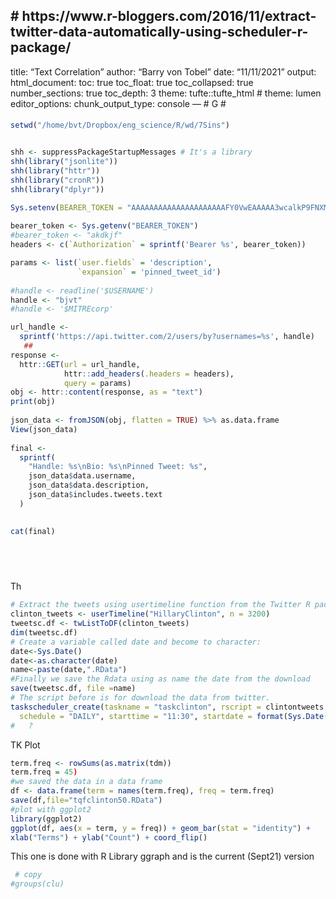 # https://www.r-bloggers.com/2016/11/extract-twitter-data-automatically-using-scheduler-r-package/
---
title: "Text Correlation"
author: "Barry von Tobel"
date: "11/11/2021"
output: 
  html_document:
  toc: true
toc_float: true
toc_collapsed: true
number_sections: true
toc_depth: 3
theme: tufte::tufte_html
# theme: lumen
editor_options: 
  chunk_output_type: console
---
# G
# 

####
```r
setwd("/home/bvt/Dropbox/eng_science/R/wd/7Sins")


shh <- suppressPackageStartupMessages # It's a library
shh(library("jsonlite"))
shh(library("httr"))
shh(library("cronR"))
shh(library("dplyr"))

Sys.setenv(BEARER_TOKEN = "AAAAAAAAAAAAAAAAAAAAAFY0VwEAAAAA3wcalkP9FNXMCpUo1VsSpkw%2BOU8%3DO4hRgYo8Yq93xrdmSV955uLbf0dxTvN4VcY7MpGxWA9vUKZBpH")
      
bearer_token <- Sys.getenv("BEARER_TOKEN")
#bearer_token <- "akdkjf"
headers <- c(`Authorization` = sprintf('Bearer %s', bearer_token))

params <- list(`user.fields` = 'description',
               `expansion` = 'pinned_tweet_id')
      
#handle <- readline('$USERNAME')
handle <- "bjvt"
#handle <- '$MITREcorp'

url_handle <-
  sprintf('https://api.twitter.com/2/users/by?usernames=%s', handle)
   ##   
response <-
  httr::GET(url = url_handle,
            httr::add_headers(.headers = headers),
            query = params)
obj <- httr::content(response, as = "text")
print(obj)
      
json_data <- fromJSON(obj, flatten = TRUE) %>% as.data.frame
View(json_data)
      
final <-
  sprintf(
    "Handle: %s\nBio: %s\nPinned Tweet: %s",
    json_data$data.username,
    json_data$data.description,
    json_data$includes.tweets.text
  )

      
cat(final)

    

    

```
Th
```r
# Extract the tweets using usertimeline function from the Twitter R package:
clinton_tweets <- userTimeline("HillaryClinton", n = 3200)
tweetsc.df <- twListToDF(clinton_tweets)
dim(tweetsc.df)
# Create a variable called date and become to character:
date<-Sys.Date()
date<-as.character(date)
name<-paste(date,".RData")
#Finally we save the Rdata using as name the date from the download
save(tweetsc.df, file =name)
# The script before is for download the data from twitter.
taskscheduler_create(taskname = "taskclinton", rscript = clintontweets, 
  schedule = "DAILY", starttime = "11:30", startdate = format(Sys.Date(), "%d/%m/%Y")) 
#   ?
```
TK Plot

```r
term.freq <- rowSums(as.matrix(tdm))
term.freq = 45)
#we saved the data in a data frame
df <- data.frame(term = names(term.freq), freq = term.freq)
save(df,file="tqfclinton50.RData")
#plot with ggplot2
library(ggplot2)
ggplot(df, aes(x = term, y = freq)) + geom_bar(stat = "identity") +
xlab("Terms") + ylab("Count") + coord_flip()

```

This one is done with R Library ggraph and is the current (Sept21) version

```r
 # copy 
#groups(clu)
```

